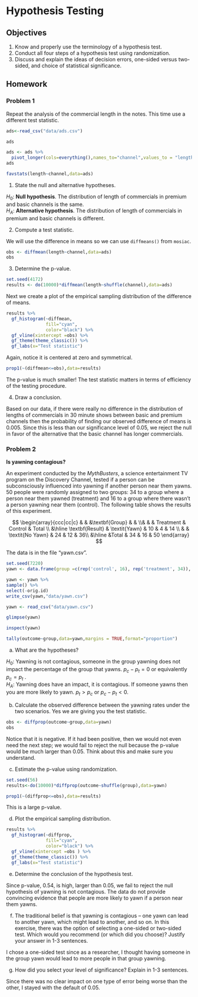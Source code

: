 # Hypothesis Testing {#HYPOTEST}

## Objectives

1) Know and properly use the terminology of a hypothesis test.  
2) Conduct all four steps of a hypothesis test using randomization.  
3) Discuss and explain the ideas of decision errors, one-sided versus two-sided, and choice of statistical significance. 


## Homework  

### Problem 1  

Repeat the analysis of the commercial length in the notes. This time use a different test statistic.  


```r
ads<-read_csv("data/ads.csv")
```

```r
ads
```

```r
ads <- ads %>%
  pivot_longer(cols=everything(),names_to="channel",values_to = "length")
ads
```

```r
favstats(length~channel,data=ads)
```

1. State the null and alternative hypotheses. 

$H_0$: **Null hypothesis**. The distribution of length of commercials in premium and basic channels is the same.  
$H_A$: **Alternative hypothesis**. The distribution of length of commercials in premium and basic channels is different.  

2. Compute a test statistic.  

We will use the difference in means so we can use `diffmeans()` from `mosiac`.

```r
obs <- diffmean(length~channel,data=ads)
obs
```

3. Determine the p-value.   

```r
set.seed(4172)
results <- do(10000)*diffmean(length~shuffle(channel),data=ads)
```

Next we create a plot of the empirical sampling distribution of the difference of means.

```r
results %>%
  gf_histogram(~diffmean,
               fill="cyan",
               color="black") %>%
  gf_vline(xintercept =obs) %>%
  gf_theme(theme_classic()) %>%
  gf_labs(x="Test statistic")
```

Again, notice it is centered at zero and symmetrical.


```r
prop1(~(diffmean<=obs),data=results)
```

The p-value is much smaller! The test statistic matters in terms of efficiency of the testing procedure.

4. Draw a conclusion.    

Based on our data, if there were really no difference in the distribution of lengths of commercials in 30 minute shows between basic and premium channels then the probability of finding our observed difference of means is 0.005. Since this is less than our significance level of 0.05, we reject the null in favor of the alternative that the basic channel has longer commercials.

\pagebreak

### Problem 2

**Is yawning contagious?**

An experiment conducted by the *MythBusters*, a science entertainment TV program on the Discovery Channel, tested if a person can be subconsciously influenced into yawning if another person near them yawns. 50 people were randomly assigned to two groups: 34 to a group where a person near them yawned (treatment) and 16 to a group where there wasn't a person yawning near them (control). The following table shows the results of this experiment. 

$$
\begin{array}{ccc|cc|c} & & &\textbf{Group} &  &
\\& & 		& Treatment 	& Control 		& Total	\\
&\hline \textbf{Result}		& \textit{Yawn} 	& 10	 	& 4			& 14 	\\
& & \textit{No Yawn}		& 24		& 12	 		& 36\\
&\hline	&Total				& 34		& 16			& 50
\end{array} 
$$

The data is in the file "yawn.csv".

```r
set.seed(7220)
yawn <- data.frame(group =c(rep('control', 16), rep('treatment', 34)), outcome = c(rep(c('yawn', 'no_yawn'), c(4, 12)), rep(c('yawn', 'no_yawn'), c(10, 24))))

yawn <- yawn %>%
sample() %>%
select(-orig.id)
write_csv(yawn,"data/yawn.csv")
``` 

```r
yawn <- read_csv("data/yawn.csv")
```


```r
glimpse(yawn)
```

```r
inspect(yawn)
```

```r
tally(outcome~group,data=yawn,margins = TRUE,format="proportion")
```


a. What are the hypotheses?  

$H_0$: Yawning is not contagious, someone in the group yawning does not impact the percentage of the group that yawns. $p_c - p_t = 0$ or equivalently $p_c = p_t$ .  
$H_A$: Yawning does have an impact, it is contagious. If someone yawns then you are more likely to yawn. $p_t > p_c$ or $p_c - p_t < 0$.  


b. Calculate the observed difference between the yawning rates under the two scenarios. Yes we are giving you the test statistic.

```r
obs <- diffprop(outcome~group,data=yawn)
obs
```

Notice that it is negative. If it had been positive, then we would not even need the next step; we would fail to reject the null because the p-value would be much larger than 0.05. Think about this and make sure you understand.

c. Estimate the p-value using randomization.

```r
set.seed(56)
results<-do(10000)*diffprop(outcome~shuffle(group),data=yawn)
```

```r
prop1(~(diffprop<=obs),data=results)
```

This is a large p-value.

d. Plot the empirical sampling distribution.

```r
results %>%
  gf_histogram(~diffprop,
               fill="cyan",
               color="black") %>%
  gf_vline(xintercept =obs ) %>%
  gf_theme(theme_classic()) %>%
  gf_labs(x="Test statistic")
```


e. Determine the conclusion of the hypothesis test.

Since p-value, 0.54, is high, larger than 0.05, we fail to reject the null hypothesis of yawning is not contagious. The data do not provide convincing evidence that people are more likely to yawn if a person near them yawns.

f. The traditional belief is that yawning is contagious -- one yawn can lead to another yawn, which might lead to another, and so on. In this exercise, there was the option of selecting a one-sided or two-sided test. Which would you recommend (or which did you choose)? Justify your answer in 1-3 sentences.

I chose a one-sided test since as a researcher, I thought having someone in the group yawn would lead to more people in that group yawning.



g. How did you select your level of significance? Explain in 1-3 sentences.

Since there was no clear impact on one type of error being worse than the other, I stayed with the default of 0.05.

